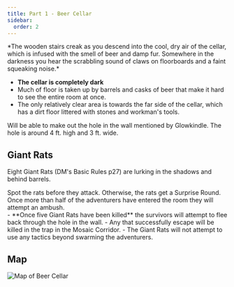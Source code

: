 ```yaml
---
title: Part 1 - Beer Cellar
sidebar:
  order: 2
---
```



<Aside title="Flavour Text">
*The wooden stairs creak as you descend into the cool, dry air of the cellar, which is infused with the smell of beer and damp fur. Somewhere in the darkness you hear the scrabbling sound of claws on floorboards and a faint squeaking noise.*
</Aside>

- **The cellar is completely dark**
- Much of floor is taken up by barrels and casks of beer that make it hard to see the entire room at once. 
- The only relatively clear area is towards the far side of the cellar, which has a dirt floor littered with stones and workman's tools. 

<Aside type="tip" title="Adventurers with Darkvision or lit torches">
Will be able to make out the hole in the wall mentioned by Glowkindle. The hole is around 4 ft. high and 3 ft. wide.
</Aside>

## Giant Rats
Eight Giant Rats (DM's Basic Rules p27) are lurking in the shadows and behind barrels.
<Aside type="danger" title="DC 10 Wisdom (Perception) check">
Spot the rats before they attack. Otherwise, the rats get a Surprise Round. Once more than half of the adventurers have entered the room they will attempt an ambush. 
</Aside>
- **Once five Giant Rats have been killed** the survivors will attempt to flee back through the hole in the wall.
- Any that successfully escape will be killed in the trap in the Mosaic Corridor.
- The Giant Rats will not attempt to use any tactics beyond swarming the adventurers.

<Monster slug="giant-rat" />

## Map
![Map of Beer Cellar](../../../assets/images/most-potent-brew/beer-cellar.png)